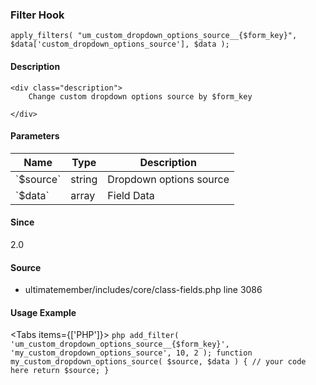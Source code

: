 
<UMBreadCrumb type="filter"/>

### Filter Hook    
    
```
apply_filters( "um_custom_dropdown_options_source__{$form_key}", $data['custom_dropdown_options_source'], $data );
```

#### Description
    <div class="description">
        Change custom dropdown options source by $form_key
 
    </div>

#### Parameters
            
<table className="table-auto mt-2 border dark:border-gray-500 p-5 text-sm text-left">
<thead>
<tr>
<th  className="px-3">Name</th>
<th  className="px-3">Type</th>
<th  className="px-3">Description</th>
</tr>
</thead>
<tbody>
               <tr >
               <td className="px-3 py-2">`$source`</td>
               <td className="px-3 py-2">string</td>
               <td className="px-3 py-2 text-sm">Dropdown options source</td>
               </tr>
               <tr >
               <td className="px-3 py-2">`$data`</td>
               <td className="px-3 py-2">array</td>
               <td className="px-3 py-2 text-sm">Field Data</td>
               </tr>
</tbody>
</table>

#### Since
<div class="description">
2.0
</div>

#### Source
  - <Link href="https://github.com/ultimatemember/ultimatemember/tree/2.5.0/includes/core/class-fields.php#L3086">ultimatemember/includes/core/class-fields.php</Link> <Link href="https://github.com/ultimatemember/ultimatemember/tree/2.5.0/includes/core/class-fields.php#L3086">line 3086</Link>



#### Usage Example

<Tabs items={['PHP']}>
    <Tab>
    ```php
    add_filter( 'um_custom_dropdown_options_source__{$form_key}', 'my_custom_dropdown_options_source', 10, 2 );
 function my_custom_dropdown_options_source( $source, $data ) {
     // your code here
     return $source;
 }
    ```
    </Tab>
</Tabs>